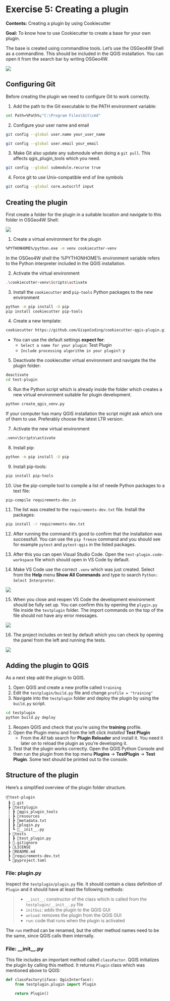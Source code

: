 # Exercise 5: Creating a plugin

**Contents:** Creating a plugin by using Cookiecutter

**Goal:** To know how to use Cookiecutter to create a base for your own plugin.

The base is created using commandline tools. Let's use the OSGeo4W Shell
as a commandline. This should be included in the QGIS installation.
You can open it from the search bar by writing OSGeo4W.

![](img/exercise_5/image1.png)

## Configuring Git

Before creating the plugin we need to configure
Git to work correctly.

1. Add the path to the Git executable to the PATH environment variable:

::: commandline-box
```bash
set Path=%Path%;"C:\Program Files\Git\cmd"
```
:::

2. Configure your user name and email

::: commandline-box
```bash
git config --global user.name your_user_name
```
:::

::: commandline-box
```bash
git config --global user.email your_email
```
:::

3. Make Git also update any submodule when doing a `git pull`. This affects qgis_plugin_tools which you need.

::: commandline-box
```bash
git config --global submodule.recurse true
```
:::

4. Force git to use Unix-compatible end of line symbols

::: commandline-box
```bash
git config --global core.autocrlf input
```
:::

## Creating the plugin

First create a folder for the plugin in a suitable location and
navigate to this folder in OSGeo4W Shell:

![](img/exercise_5/image2.gif)

1. Create a virtual environment for the plugin

::: commandline-box
```bash
%PYTHONHOME%/python.exe -m venv cookiecutter-venv
```
:::

::: hint-box
In the OSGeo4W shell the %PYTHONHOME% environment variable refers to the Python interpreter
included in the QGIS installation.
:::

2. Activate the virtual environment

::: commandline-box
```bash
.\cookiecutter-venv\Scripts\activate
```
:::

3. Install the `cookiecutter` and `pip-tools` Python packages to the new environment

::: commandline-box
```bash
python -m pip install -U pip
pip install cookiecutter pip-tools
```
:::

4. Create a new template:

::: commandline-box
```bash
cookiecutter https://github.com/GispoCoding/cookiecutter-qgis-plugin.git
```
:::

* You can use the default settings **expect for**:
	* `Select a name for your plugin`: Test Plugin
	* `Include processing algorithm in your plugin?`: y

5. Deactivate the cookiecutter virtual environment and navigate the the plugin folder:

::: commandline-box
```bash
deactivate
cd test-plugin
```
:::

6. Run the Python script which is already inside the folder which creates a new
virtual environment suitable for plugin development.

::: commandline-box
```bash
python create_qgis_venv.py
```
:::

::: hint-box
If your computer has many QGIS installation the script might ask which one of
them to use. Preferably choose the latest LTR version.
:::

7. Activate the new virtual environment

::: commandline-box
```bash
.venv\Scripts\activate
```
:::

8. Install pip:

::: commandline-box
```bash
python -m pip install -U pip
```
:::

9. Install pip-tools:

::: commandline-box
```bash
pip install pip-tools
```
:::

10. Use the pip-compile tool to compile a list
of neede Python packages to a text file:

::: commandline-box
```bash
pip-compile requirements-dev.in
```
:::

11. The list was created to the `requirements-dev.txt` file.
Install the packages:

::: commandline-box
```bash
pip install -r requirements-dev.txt
```
:::

12. After running the command it's good to confirm that the installation was
successfull. You can use the `pip freeze` command and you should see
for example `pytest` and `pytest-qgis` in the listed packages.

13. After this you can open Visual Studio Code. Open the `test-plugin.code-workspace`
file which should open in VS Code by default.

14. Make VS Code use the correct `.venv` which was just created. Select
from the **Help** menu **Show All Commands** and type to search
`Python: Select Interpreter`.

![](img/exercise_5/image3.png)

15. When you close and reopen VS Code the development environment should be
fully set up. You can confirm this by opening the `plygin.py` file inside
the `testplugin` folder. The import commands on the top of the file
should not have any error messages.

![](img/exercise_5/image4.png)

16. The project includes on test by default which you can check by opening
the panel from the left and running the tests.

![](img/exercise_5/image5.png)

## Adding the plugin to QGIS

As a next step add the plugin to QGIS.

1. Open QGIS and create a new profile called `training`
2. Edit the `testplugin/build.py` file and change `profile = "training"`
3. Navigate into the `testplugin` folder and deploy the plugin by using the `build.py` script.

::: commandline-box
```bash
cd testplugin
python build.py deploy
```
:::

1. Reopen QGIS and check that you're using the **training** profile.
2. Open the Plugin menu and from the left click _Installed_ **Test Plugin**
    * From the _All_ tab search for **Plugin Reloader** and install it. You need it later on to reload the plugin as you're developing it.
3. Test that the plugin works correctly. Open the QGIS Python Console and then
run the plugin from the top menu **Plugins** -> **TestPlugin** -> **Test Plugin**.
Some text should be printed out to the console.

## Structure of the plugin

Here's a simplified overview of the plugin folder structure.

```
📦test-plugin
 ┣ 📂.git
 ┣ 📂testplugin
 | ┣ 📂qgis_plugin_tools
 | ┣ 📂resources
 ┃ ┣ 📜metadata.txt
 ┃ ┣ 📜plugin.py
 ┃ ┗ 📜__init__.py
 ┣ 📂tests
 ┃ ┣ 📜test_plugin.py
 ┣ 📜.gitignore
 ┣ 📜LICENSE
 ┣ 📜README.md
 ┣ 📜requirements-dev.txt
 ┗ 📜pyproject.toml
```


### File: plugin.py

Inspect the `testplugin/plugin.py` file. It should contain a class definition
of `Plugin` and it should have at least the following methods:

>* `__init__`: constructor of the class which is called from the `testplugin/__init__.py` file
>* `initGui`: adds the plugin to the QGIS GUI
>* `unload`: removes the plugin from the QGIS GUI
>* `run`: code that runs when the plugin is activated

The `run` method can be renamed, but the other method names need to be the same,
since QGIS calls them internally.

### File: \_\_init\_\_.py

This file includes an important method called `classFactor`. QGIS
initializes the plugin by calling this method. It returns `Plugin`
class which was mentioned above to QGIS:

::: code-box
```python
def classFactory(iface: QgisInterface):
    from testplugin.plugin import Plugin

    return Plugin()
```
:::

